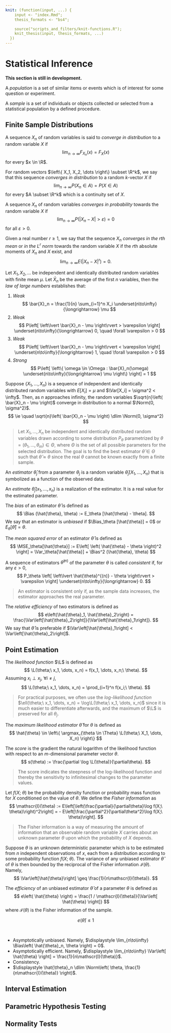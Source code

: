 ```yaml
---
knit: (function(input, ...) {
    input <- "index.Rmd";
    thesis_formats <- "bs4";

    source("scripts_and_filters/knit-functions.R");
    knit_thesis(input, thesis_formats, ...)
  })
---
```


# Statistical Inference

::: {.rmdcaution}
**This section is still in development.**
:::

::: {.definition name="Population"}
A _population_ is a set of similar items or events which is of interest for some question or experiment.
:::

::: {.definition name="Sample"}
A _sample_ is a set of individuals or objects collected or selected from a statistical population by a defined procedure.
:::

## Finite Sample Distributions

::: {.definition name="Convergence in Distribution"}
A sequence $\displaystyle X_n$ of random variables is said to _converge in distribution_ to a random variable $X$ if
$$
\lim_{n\to\infty} F_{X_n}(x) = F_X(x)
$$
for every $x \in \R$.

For random vectors $\left\{ X_1, X_2, \dots \right\} \subset \R^k$, we say that this sequence _converges in distribution_ to a random $k$-vector $X$ if
$$
\lim_{n\to\infty} P(X_n\in A) = P(X\in A)
$$
for every $A \subset \R^k$ which is a continuity set of $X$.
:::

::: {.definition name="Convergence in Probability"}
A sequence $\displaystyle X_n$ of random variables _converges in probability_ towards the random variable $X$ if
$$
\lim_{n\to\infty} P\left( \left\lvert X_n - X \right\rvert > \varepsilon \right) = 0
$$
for all $\varepsilon > 0$.
:::

::: {.definition name="Convergence in Mean"}
Given a real number $r \geq 1$, we say that the sequence $X_n$ _converges in the $r$th mean_ or _in the $L^r$ norm_ towards the random variable $X$ if the $r$th absolute moments of $X_n$ and $X$ exist, and
$$
\lim_{n\to\infty} E\left( \left\lvert X_n - X \right\rvert^r \right) = 0.
$$
:::

::: {.theorem name="Law of Large Numbers"}
Let $X_1, X_2, \dots$ be independent and identically distributed random variables with finite mean $\mu$. Let $\bar{X}_n$ be the average of the first $n$ variables, then the _law of large numbers_ establishes that:

1. _Weak_
$$
\bar{X}_n = \frac{1}{n} \sum_{i=1}^n X_i \underset{n\to\infty}{\longrightarrow} \mu
$$
2. _Weak_
$$
P\left[ \left\lvert \bar{X}_n - \mu \right\rvert > \varepsilon \right] \underset{n\to\infty}{\longrightarrow} 0, \quad \forall \varepsilon > 0
$$
3. _Weak_
$$
P\left[ \left\lvert \bar{X}_n - \mu \right\rvert < \varepsilon \right] \underset{n\to\infty}{\longrightarrow} 1, \quad \forall \varepsilon > 0
$$
4. _Strong_
$$
P\left[ \left\{ \omega \in \Omega : \bar{X}_n(\omega) \underset{n\to\infty}{\longrightarrow} \mu \right\} \right] = 1
$$
:::

::: {.theorem name="Central Limit Theorem"}
Suppose $\left\{X_1, \dots, X_n\right\}$ is a sequence of independent and identically distributed random variables with $E[X_i] = \mu$ and $\Var[X_i] = \sigma^2 < \infty$. Then, as $n$ approaches infinity, the random variables $\sqrt{n}\left( \bar{X}_n - \mu \right)$ converge in distribution to a normal $\Norm(0, \sigma^2)$.
$$
\ie \quad \sqrt{n}\left( \bar{X}_n - \mu \right) \dlim \Norm(0, \sigma^2)
$$
:::

> Let $X_1, \dots, X_n$ be independent and identically distributed random variables drawn according to some distribution $P_\theta$ parametrized by $\theta = (\theta_1, \dots, \theta_m) \in \Theta$, where $\Theta$ is the set of all possible parameters for the selected distribution. The goal is to find the best estimator $\hat{\theta} \in \Theta$ such that $\hat{\theta} \approx \theta$ since the real $\theta$ cannot be known exactly from a finite sample.

::: {.definition name="Estimator"}
An _estimator_ $\hat{\theta}_j$ from a parameter $\theta_j$ is a random variable $\hat{\theta}_j(X_1, \dots, X_n)$ that is symbolized as a function of the observed data.
:::

::: {.definition name="Estimate"}
An _estimate_ $\hat{\theta}_j(x_1, \dots, x_n)$ is a realization of the estimator. It is a real value for the estimated parameter.
:::

::: {.definition name="Bias"}
The _bias_ of an estimator $\hat{\theta}$ is defined as
$$
\Bias (\hat{\theta}, \theta) := E_\theta [\hat{\theta} - \theta].
$$
We say that an estimator is _unbiased_ if $\Bias_\theta [\hat{\theta}] = 0$ or $E_\theta [\hat{\theta}] = \theta$.
:::

::: {.definition name="Mean Squared Error"}
The _mean squared error_ of an estimator $\hat{\theta}$ is defined as
$$
\MSE_\theta[\hat{\theta}] := E\left[ \left( \hat{\theta} - \theta \right)^2 \right] = \Var_\theta[\hat{\theta}] + \Bias^2 (\hat{\theta}, \theta)
$$
:::

::: {.definition name="Consistency"}
A sequence of estimators $\hat{\theta}^{(n)}$ of the parameter $\theta$ is called _consistent_ if, for any $\varepsilon > 0$,
$$
P_\theta \left[ \left\lvert \hat{\theta}^{(n)} - \theta \right\rvert > \varepsilon \right] \underset{n\to\infty}{\longrightarrow} 0.
$$

> An estimator is consistent only if, as the sample data increases, the estimator approaches the real parameter.

:::

::: {.definition name="Relative Efficiency"}
The _relative efficiency_ of two estimators is defined as
$$
e\left(\hat{\theta}_1, \hat{\theta}_2\right) = \frac{\Var\left[\hat{\theta}_2\right]}{\Var\left[\hat{\theta}_1\right]}.
$$
We say that $\hat{\theta}$ is preferable if $\Var\left[\hat{\theta}_1\right] < \Var\left[\hat{\theta}_2\right]$.
:::

## Point Estimation

::: {.definition name="Likelihood Function"}
The _likelihood function_ $\L$ is defined as
$$
\L(\theta;\ x_1, \dots, x_n) = f(x_1, \dots, x_n;\ \theta).
$$
Assuming $x_i \perp x_j$, $\forall i \neq j$,
$$
\L(\theta;\ x_1, \dots, x_n) = \prod_{i=1}^n f(x_i;\ \theta).
$$

> For practical purposes, we often use the _log-likelihood function_ $\ell(\theta;\ x_1, \dots, x_n) = \log\L(\theta;\ x_1, \dots, x_n)$ since it is much easier to differentiate afterwards, and the maximum of $\L$ is preserved for all $\theta_j$.

:::

::: {.definition name="Maximum Likelihood Estimator"}
The _maximum likelihood estimator_ $\hat{\theta}$ for $\theta$ is defined as
$$
\hat{\theta} \in \left\{ \argmax_{\theta \in \Theta} \L(\theta;\ X_1, \dots, X_n) \right\}
$$
:::

::: {.definition name="Score"}
The _score_ is the gradient the natural logarithm of the likelihood function with respect to an $m$-dimensional parameter vector $\theta$.
$$
s(\theta) := \frac{\partial \log \L(\theta)}{\partial\theta}.
$$

> The score indicates the steepness of the log-likelihood function and thereby the sensitivity to infinitesimal changes to the parameter values.

:::

::: {.definition name="Fisher Information"}
Let $f(X;\ \theta)$ be the probability density function or probability mass function for $X$ conditioned on the value of $\theta$. We define the _Fisher information_ as
$$
\mathscr{I}(\theta) := E\left[\left(\frac{\partial}{\partial\theta}\log f(X;\ \theta)\right)^2\right] = - E\left[\frac{\partial^2}{\partial\theta^2}\log f(X;\ \theta)\right].
$$

> The Fisher information is a way of measuring the amount of information that an observable random variable $X$ carries about an unknown parameter $\theta$ upon which the probability of $X$ depends.

:::

::: {.definition name="Cramér–Rao Bound"}
Suppose $\theta$ is an unknown deterministic parameter which is to be estimated from $n$ independent observations of $x$, each from a distribution according to some probability function $f(X;\ \theta)$. The variance of any unbiased estimator $\hat{\theta}$ of $\theta$ is then bounded by the reciprocal of the Fisher information $\mathscr{I}(\theta)$. Namely,
$$
\Var\left[\hat{\theta}\right] \geq \frac{1}{n\mathscr{I}(\theta)}.
$$
:::

::: {.definition name="Efficiency"}
The _efficiency_ of an unbiased estimator $\hat{\theta}$ of a parameter $\theta$ is defined as
$$
e\left( \hat{\theta} \right) = \frac{1 / \mathscr{I}(\theta)}{\Var\left[ \hat{\theta} \right]}
$$
where $\mathscr{I}(\theta)$ is the Fisher information of the sample.
:::

::: {.proposition}
$$
e\left( \hat{\theta} \right) \leq 1
$$
:::

::: {.remark name="Maximum Likelihood Estimator Properties"}
<br/>

* Asymptotically unbiased. Namely, $\displaystyle \lim_{n\to\infty} \Bias\left( \hat{\theta}_n, \theta \right) = 0$.
* Asymptotically efficient. Namely, $\displaystyle \lim_{n\to\infty} \Var\left[ \hat{\theta} \right] = \frac{1}{n\mathscr{I}(\theta)}$.
* Consistency.
* $\displaystyle \hat{\theta}_n \dlim \Norm\left( \theta, \frac{1}{n\mathscr{I}(\theta)} \right)$.
:::

## Interval Estimation

## Parametric Hypothesis Testing

## Normality Tests
